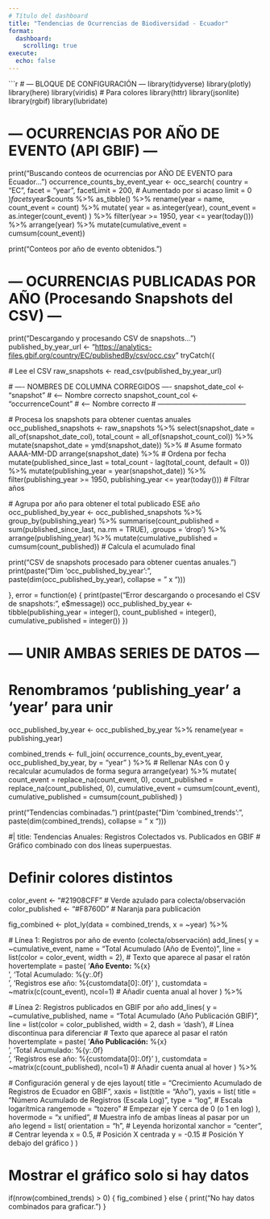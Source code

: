 ```yaml
---
# Título del dashboard
title: "Tendencias de Ocurrencias de Biodiversidad - Ecuador"
format:
  dashboard:
    scrolling: true
execute:
  echo: false
---
```


```r
# --- BLOQUE DE CONFIGURACIÓN ---
library(tidyverse)
library(plotly)
library(here)
library(viridis) # Para colores
library(httr)
library(jsonlite)
library(rgbif)
library(lubridate)

# --- OCURRENCIAS POR AÑO DE EVENTO (API GBIF) ---
print("Buscando conteos de ocurrencias por AÑO DE EVENTO para Ecuador...")
occurrence_counts_by_event_year <- occ_search(
  country = "EC",
  facet = "year",
  facetLimit = 200, # Aumentado por si acaso
  limit = 0
)$facets$year$counts %>%
  as_tibble() %>%
  rename(year = name, count_event = count) %>%
  mutate(
    year = as.integer(year),
    count_event = as.integer(count_event)
  ) %>%
  filter(year >= 1950, year <= year(today())) %>%
  arrange(year) %>%
  mutate(cumulative_event = cumsum(count_event))

print("Conteos por año de evento obtenidos.")

# --- OCURRENCIAS PUBLICADAS POR AÑO (Procesando Snapshots del CSV) ---
print("Descargando y procesando CSV de snapshots...")
published_by_year_url <- "[https://analytics-files.gbif.org/country/EC/publishedBy/csv/occ.csv](https://analytics-files.gbif.org/country/EC/publishedBy/csv/occ.csv)"
tryCatch({

  # Lee el CSV
  raw_snapshots <- read_csv(published_by_year_url)

  # ---- NOMBRES DE COLUMNA CORREGIDOS ----
  snapshot_date_col <- "snapshot"         # <-- Nombre correcto
  snapshot_count_col <- "occurrenceCount" # <-- Nombre correcto
  # --------------------------------------

  # Procesa los snapshots para obtener cuentas anuales
  occ_published_snapshots <- raw_snapshots %>%
    select(snapshot_date = all_of(snapshot_date_col), total_count = all_of(snapshot_count_col)) %>%
    mutate(snapshot_date = ymd(snapshot_date)) %>% # Asume formato AAAA-MM-DD
    arrange(snapshot_date) %>% # Ordena por fecha
    mutate(published_since_last = total_count - lag(total_count, default = 0)) %>%
    mutate(publishing_year = year(snapshot_date)) %>%
    filter(publishing_year >= 1950, publishing_year <= year(today())) # Filtrar años

  # Agrupa por año para obtener el total publicado ESE año
  occ_published_by_year <- occ_published_snapshots %>%
    group_by(publishing_year) %>%
    summarise(count_published = sum(published_since_last, na.rm = TRUE), .groups = 'drop') %>%
    arrange(publishing_year) %>%
    mutate(cumulative_published = cumsum(count_published)) # Calcula el acumulado final

  print("CSV de snapshots procesado para obtener cuentas anuales.")
  print(paste("Dim 'occ_published_by_year':", paste(dim(occ_published_by_year), collapse = " x ")))

}, error = function(e) {
  print(paste("Error descargando o procesando el CSV de snapshots:", e$message))
  occ_published_by_year <- tibble(publishing_year = integer(), count_published = integer(), cumulative_published = integer())
})

# --- UNIR AMBAS SERIES DE DATOS ---
# Renombramos 'publishing_year' a 'year' para unir
occ_published_by_year <- occ_published_by_year %>% rename(year = publishing_year)

combined_trends <- full_join(
    occurrence_counts_by_event_year,
    occ_published_by_year,
    by = "year"
  ) %>%
  # Rellenar NAs con 0 y recalcular acumulados de forma segura
  arrange(year) %>%
  mutate(
    count_event = replace_na(count_event, 0),
    count_published = replace_na(count_published, 0),
    cumulative_event = cumsum(count_event),
    cumulative_published = cumsum(count_published)
  )

print("Tendencias combinadas.")
print(paste("Dim 'combined_trends':", paste(dim(combined_trends), collapse = " x ")))

#| title: Tendencias Anuales: Registros Colectados vs. Publicados en GBIF
# Gráfico combinado con dos líneas superpuestas.

# Definir colores distintos
color_event <- "#21908CFF" # Verde azulado para colecta/observación
color_published <- "#F8760D" # Naranja para publicación

fig_combined <- plot_ly(data = combined_trends, x = ~year) %>%

  # Línea 1: Registros por año de evento (colecta/observación)
  add_lines(
    y = ~cumulative_event,
    name = "Total Acumulado (Año de Evento)",
    line = list(color = color_event, width = 2),
    # Texto que aparece al pasar el ratón
    hovertemplate = paste(
        '<b>Año Evento:</b> %{x}<br>',
        'Total Acumulado: %{y:.0f}<br>',
        'Registros ese año: %{customdata[0]:.0f}<extra></extra>'
    ),
    customdata = ~matrix(c(count_event), ncol=1) # Añadir cuenta anual al hover
  ) %>%

  # Línea 2: Registros publicados en GBIF por año
  add_lines(
    y = ~cumulative_published,
    name = "Total Acumulado (Año Publicación GBIF)",
    line = list(color = color_published, width = 2, dash = 'dash'), # Línea discontinua para diferenciar
    # Texto que aparece al pasar el ratón
    hovertemplate = paste(
        '<b>Año Publicación:</b> %{x}<br>',
        'Total Acumulado: %{y:.0f}<br>',
        'Registros ese año: %{customdata[0]:.0f}<extra></extra>'
    ),
    customdata = ~matrix(c(count_published), ncol=1) # Añadir cuenta anual al hover
  ) %>%

  # Configuración general y de ejes
  layout(
    title = "Crecimiento Acumulado de Registros de Ecuador en GBIF",
    xaxis = list(title = "Año"),
    yaxis = list(
      title = "Número Acumulado de Registros (Escala Log)",
      type = "log", # Escala logarítmica
      rangemode = "tozero" # Empezar eje Y cerca de 0 (o 1 en log)
    ),
    hovermode = "x unified", # Muestra info de ambas líneas al pasar por un año
    legend = list(
        orientation = "h", # Leyenda horizontal
        xanchor = "center", # Centrar leyenda
        x = 0.5,           # Posición X centrada
        y = -0.15          # Posición Y debajo del gráfico
    )
  )

# Mostrar el gráfico solo si hay datos
if(nrow(combined_trends) > 0) {
  fig_combined
} else {
  print("No hay datos combinados para graficar.")
}

